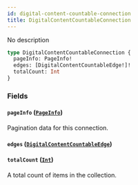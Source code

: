 ```yaml
---
id: digital-content-countable-connection
title: DigitalContentCountableConnection
---
```



No description

```graphql
type DigitalContentCountableConnection {
  pageInfo: PageInfo!
  edges: [DigitalContentCountableEdge!]!
  totalCount: Int
}
```


### Fields

#### `pageInfo` ([`PageInfo`](../../../developer/api-reference/objects/page-info))

Pagination data for this connection.


#### `edges` ([`DigitalContentCountableEdge`](../../../developer/api-reference/objects/digital-content-countable-edge))




#### `totalCount` ([`Int`](../../../developer/api-reference/scalars/int))

A total count of items in the collection.




